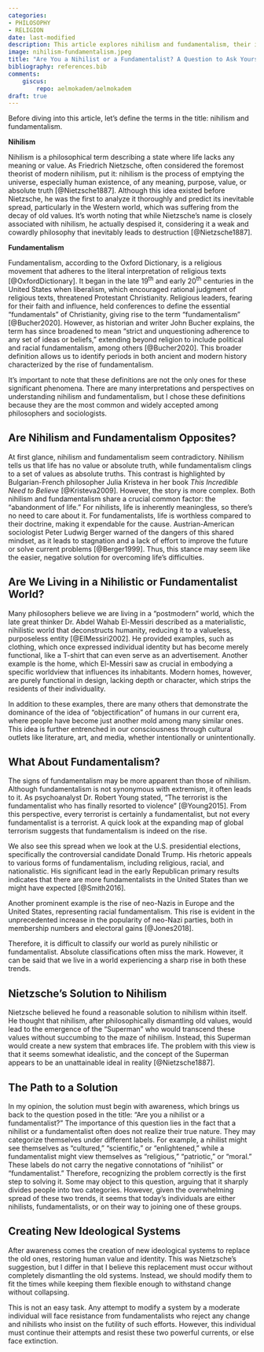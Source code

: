 ```yaml
---
categories:
- PHILOSOPHY
- RELIGION
date: last-modified
description: This article explores nihilism and fundamentalism, their impact on society, and Nietzsche's solution to nihilism. It suggests creating new, flexible ideologies to restore human value and identity, urging readers to reflect on their own beliefs.
image: nihilism-fundamentalism.jpeg
title: "Are You a Nihilist or a Fundamentalist? A Question to Ask Yourself Before It's Too Late"
bibliography: references.bib
comments:
    giscus:
        repo: aelmokadem/aelmokadem
draft: true
---
```


Before diving into this article, let's define the terms in the title: nihilism and fundamentalism.

**Nihilism**

Nihilism is a philosophical term describing a state where life lacks any meaning or value. As Friedrich Nietzsche, often considered the foremost theorist of modern nihilism, put it: nihilism is the process of emptying the universe, especially human existence, of any meaning, purpose, value, or absolute truth [@Nietzsche1887]. Although this idea existed before Nietzsche, he was the first to analyze it thoroughly and predict its inevitable spread, particularly in the Western world, which was suffering from the decay of old values. It's worth noting that while Nietzsche's name is closely associated with nihilism, he actually despised it, considering it a weak and cowardly philosophy that inevitably leads to destruction [@Nietzsche1887].

**Fundamentalism**

Fundamentalism, according to the Oxford Dictionary, is a religious movement that adheres to the literal interpretation of religious texts [@OxfordDictionary]. It began in the late 19^th^ and early 20^th^ centuries in the United States when liberalism, which encouraged rational judgment of religious texts, threatened Protestant Christianity. Religious leaders, fearing for their faith and influence, held conferences to define the essential "fundamentals" of Christianity, giving rise to the term "fundamentalism" [@Bucher2020]. However, as historian and writer John Bucher explains, the term has since broadened to mean "strict and unquestioning adherence to any set of ideas or beliefs," extending beyond religion to include political and racial fundamentalism, among others [@Bucher2020]. This broader definition allows us to identify periods in both ancient and modern history characterized by the rise of fundamentalism.

It's important to note that these definitions are not the only ones for these significant phenomena. There are many interpretations and perspectives on understanding nihilism and fundamentalism, but I chose these definitions because they are the most common and widely accepted among philosophers and sociologists.

## Are Nihilism and Fundamentalism Opposites?

At first glance, nihilism and fundamentalism seem contradictory. Nihilism tells us that life has no value or absolute truth, while fundamentalism clings to a set of values as absolute truths. This contrast is highlighted by Bulgarian-French philosopher Julia Kristeva in her book *This Incredible Need to Believe* [@Kristeva2009]. However, the story is more complex. Both nihilism and fundamentalism share a crucial common factor: the "abandonment of life." For nihilists, life is inherently meaningless, so there's no need to care about it. For fundamentalists, life is worthless compared to their doctrine, making it expendable for the cause. Austrian-American sociologist Peter Ludwig Berger warned of the dangers of this shared mindset, as it leads to stagnation and a lack of effort to improve the future or solve current problems [@Berger1999]. Thus, this stance may seem like the easier, negative solution for overcoming life's difficulties.

## Are We Living in a Nihilistic or Fundamentalist World?

Many philosophers believe we are living in a "postmodern" world, which the late great thinker Dr. Abdel Wahab El-Messiri described as a materialistic, nihilistic world that deconstructs humanity, reducing it to a valueless, purposeless entity [@ElMessiri2002]. He provided examples, such as clothing, which once expressed individual identity but has become merely functional, like a T-shirt that can even serve as an advertisement. Another example is the home, which El-Messiri saw as crucial in embodying a specific worldview that influences its inhabitants. Modern homes, however, are purely functional in design, lacking depth or character, which strips the residents of their individuality.

In addition to these examples, there are many others that demonstrate the dominance of the idea of "objectification" of humans in our current era, where people have become just another mold among many similar ones. This idea is further entrenched in our consciousness through cultural outlets like literature, art, and media, whether intentionally or unintentionally.

## What About Fundamentalism?

The signs of fundamentalism may be more apparent than those of nihilism. Although fundamentalism is not synonymous with extremism, it often leads to it. As psychoanalyst Dr. Robert Young stated, "The terrorist is the fundamentalist who has finally resorted to violence" [@Young2015]. From this perspective, every terrorist is certainly a fundamentalist, but not every fundamentalist is a terrorist. A quick look at the expanding map of global terrorism suggests that fundamentalism is indeed on the rise.

We also see this spread when we look at the U.S. presidential elections, specifically the controversial candidate Donald Trump. His rhetoric appeals to various forms of fundamentalism, including religious, racial, and nationalistic. His significant lead in the early Republican primary results indicates that there are more fundamentalists in the United States than we might have expected [@Smith2016].

Another prominent example is the rise of neo-Nazis in Europe and the United States, representing racial fundamentalism. This rise is evident in the unprecedented increase in the popularity of neo-Nazi parties, both in membership numbers and electoral gains [@Jones2018].

Therefore, it is difficult to classify our world as purely nihilistic or fundamentalist. Absolute classifications often miss the mark. However, it can be said that we live in a world experiencing a sharp rise in both these trends.

## Nietzsche's Solution to Nihilism

Nietzsche believed he found a reasonable solution to nihilism within itself. He thought that nihilism, after philosophically dismantling old values, would lead to the emergence of the "Superman" who would transcend these values without succumbing to the maze of nihilism. Instead, this Superman would create a new system that embraces life. The problem with this view is that it seems somewhat idealistic, and the concept of the Superman appears to be an unattainable ideal in reality [@Nietzsche1887].

## The Path to a Solution

In my opinion, the solution must begin with awareness, which brings us back to the question posed in the title: "Are you a nihilist or a fundamentalist?" The importance of this question lies in the fact that a nihilist or a fundamentalist often does not realize their true nature. They may categorize themselves under different labels. For example, a nihilist might see themselves as "cultured," "scientific," or "enlightened," while a fundamentalist might view themselves as "religious," "patriotic," or "moral." These labels do not carry the negative connotations of "nihilist" or "fundamentalist." Therefore, recognizing the problem correctly is the first step to solving it. Some may object to this question, arguing that it sharply divides people into two categories. However, given the overwhelming spread of these two trends, it seems that today's individuals are either nihilists, fundamentalists, or on their way to joining one of these groups.

## Creating New Ideological Systems

After awareness comes the creation of new ideological systems to replace the old ones, restoring human value and identity. This was Nietzsche's suggestion, but I differ in that I believe this replacement must occur without completely dismantling the old systems. Instead, we should modify them to fit the times while keeping them flexible enough to withstand change without collapsing.

This is not an easy task. Any attempt to modify a system by a moderate individual will face resistance from fundamentalists who reject any change and nihilists who insist on the futility of such efforts. However, this individual must continue their attempts and resist these two powerful currents, or else face extinction.

